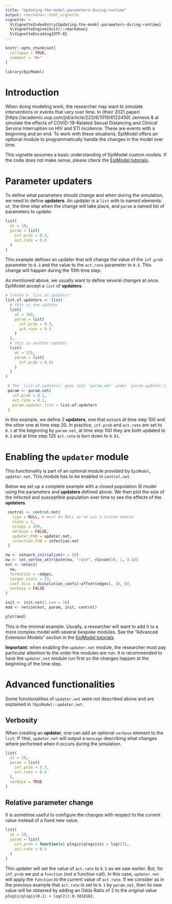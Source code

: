 ```yaml
---
title: "Updating-the-model-parameters-during-runtime"
output: rmarkdown::html_vignette
vignette: >
  %\VignetteIndexEntry{Updating-the-model-parameters-during-runtime}
  %\VignetteEngine{knitr::rmarkdown}
  %\VignetteEncoding{UTF-8}
---
```


```r
knitr::opts_chunk$set(
  collapse = TRUE,
  comment = "#>"
)
```

```r
library(EpiModel)
```

# Introduction

When doing modeling work, the researcher may want to simulate interventions or
events that vary over time. In (their 2021
paper)[https://academic.oup.com/jid/article/223/6/1019/6122459] Jenness & al
simulate the effects of COVID-19–Related Sexual Distancing and Clinical Service
Interruption on HIV and STI incidence. These are events with a beginning and an
end. To work with these situations, EpiModel offers an optional module to
programmatically handle the changes in the model over time.

This vignette assumes a basic understanding of EpiModel custom models. If the
code does not make sense, please check the
[EpiModel tutorials](http://www.epimodel.org/tut.html).

# Parameter updaters

To define what parameters should change and when during the simulation, we need
to define **updaters**. An updater is a `list` with to named elements: `at`,
the time step when the change will take place, and `param` a named list of
parameters to update.

```r
list(
  at = 10,
  param = list(
    inf.prob = 0.3,
    act.rate = 0.5
  )
)
```

This example defines an updater that will change the value of the `inf.prob`
parameter to `0.3` and the value to the `act.rate` parameter to `0.5`. This
change will happen during the 10th time step.

As mentioned above, we usually want to define several changes at once. EpiModel
accept a `list` of **updaters**.


```r
# Create a `list.of.updaters`
list.of.updaters <- list(
  # this is one updater
  list(
    at = 100,
    param = list(
      inf.prob = 0.3,
      act.rate = 0.3
    )
  ),
  # this is another updater
  list(
    at = 125,
    param = list(
      inf.prob = 0.01
    )
  )
)

 # The `list.of.updaters` goes into `param.net` under `param.updater.list`
 param <- param.net(
   inf.prob = 0.1,
   act.rate = 0.1,
   param.updater.list = list.of.updaters
 )
```

In this example, we define 2 **updaters**, one that occurs at time step 100 and
the other one at time step 20. In practice, `inf.prob` and `act.rate` are set to
`0.1` at the beginning by `param.net`, at time step 100 they are both updated to
`0.3` and at time step 125 `act.rate` is turn down to `0.01`.

# Enabling the `updater` module

This functionality is part of an optional module provided by `EpiModel`,
`updater.net`. This module has to be enabled in `control.net`.

Below we set up a complete example with a closed population SI model using the
parameters and **updaters** defined above. We then plot the size of the
infected and susceptible population over time to see the effects of the
**updaters**.

```r
 control <- control.net(
   type = NULL, # must be NULL as we use a custom module
   nsims = 1,
   nsteps = 200,
   verbose = FALSE,
   updater.FUN = updater.net,
   infection.FUN = infection.net
 )

nw <- network_initialize(n = 50)
nw <- set_vertex_attribute(nw, "race", rbinom(50, 1, 0.5))
est <- netest(
  nw,
  formation = ~edges,
  target.stats = 25,
  coef.diss = dissolution_coefs(~offset(edges), 10, 0),
  verbose = FALSE
)

init <- init.net(i.num = 10)
mod <- netsim(est, param, init, control)

plot(mod)
```

This is the minimal example. Usually, a researcher will want to add it to a
more complex model with several bespoke modules. See the "Advanced Extension
Models" section in the [EpiModel tutorials](http://www.epimodel.org/tut.html).

**Important**: when enabling the `updater.net` module, the researcher must pay
particular attention to the order the modules are run. It is recommended to have
the `updater.net` module run first so the changes happen at the beginning of
the time step.

# Advanced functionalities

Some functionalities of `updater.net` were not described above and are explained
in `?EpiModel::updater.net`.

## Verbosity

When creating an **updater**, one can add an optional `verbose` element to the
`list`. If `TRUE`, `updater.net` will output a `message` describing what changes
where performed when it occurs during the simulation.

```r
list(
  at = 10,
  param = list(
    inf.prob = 0.3,
    act.rate = 0.5
  ),
  verbose = TRUE
)
```

## Relative parameter change

It is sometime useful to configure the changes with respect to the current value
instead of a fixed new value.

```r
list(
  at = 10,
  param = list(
    inf.prob = function(x) plogis(qlogis(x) + log(2)),
    act.rate = 0.5
  )
)
```

This updater will set the value of `act.rate` to `0.5` as we saw earlier. But,
for `inf.prob` we put a `function` (not a function call). In this case,
`updater.net` will apply the `function` to the current value of `act.rate`. If
we consider as in the previous example that `act.rate` is set to `0.1` by
`param.net`, then its new value will be obtained by adding an Odds Ratio of 2
to the original value `plogis(qlogis(0.1) + log(2))`: `0.1818182`.



